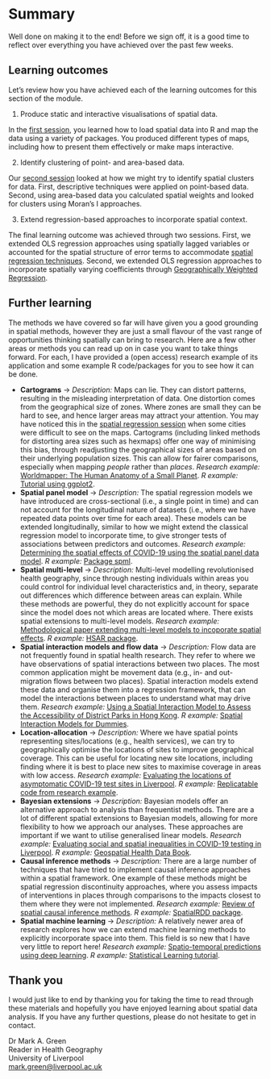 # Summary {#summary}

Well done on making it to the end! Before we sign off, it is a good time to reflect over everything you have achieved over the past few weeks.

## Learning outcomes

Let's review how you have achieved each of the learning outcomes for this section of the module.

1. Produce static and interactive visualisations of spatial data.

In the [first session](#whymap), you learned how to load spatial data into R and map the data using a variety of packages. You produced different types of maps, including how to present them effectively or make maps interactive.

2. Identify clustering of point- and area-based data.

Our [second session](#cluster) looked at how we might try to identify spatial clusters for data. First, descriptive techniques were applied on point-based data. Second, using area-based data you calculated spatial weights and looked for clusters using Moran's I approaches.

3. Extend regression-based approaches to incorporate spatial context.

The final learning outcome was achieved through two sessions. First, we extended OLS regression approaches using spatially lagged variables or accounted for the spatial structure of error terms to accommodate [spatial regression techniques](#spatreg). Second, we extended OLS regression approaches to incorporate spatially varying coefficients through [Geographically Weighted Regression](#gwr).

## Further learning

The methods we have covered so far will have given you a good grounding in spatial methods, however they are just a small flavour of the vast range of opportunities thinking spatially can bring to research. Here are a few other areas or methods you can read up on in case you want to take things forward. For each, I have provided a (open access) research example of its application and some example R code/packages for you to see how it can be done.

* **Cartograms** -> *Description:* Maps can lie. They can distort patterns, resulting in the misleading interpretation of data. One distortion comes from the geographical size of zones. Where zones are small they can be hard to see, and hence larger areas may attract your attention. You may have noticed this in the [spatial regression session](#spatreg) when some cities were difficult to see on the maps. Cartograms (including linked methods for distorting area sizes such as hexmaps) offer one way of minimising this bias, through readjusting the geographical sizes of areas based on their underlying population sizes. This can allow for fairer comparisons, especially when mapping *people* rather than *places*. *Research example:* [Worldmapper: The Human Anatomy of a Small Planet](https://journals.plos.org/plosmedicine/article?id=10.1371/journal.pmed.0040001). *R example:* [Tutorial using ggplot2](https://r-charts.com/spatial/cartogram-ggplot2/).
* **Spatial panel model** -> *Description:* The spatial regression models we have introduced are cross-sectional (i.e., a single point in time) and can not account for the longitudinal nature of datasets (i.e., where we have repeated data points over time for each area). These models can be extended longitudinally, similar to how we might extend the classical regression model to incorporate time, to give stronger tests of associations between predictors and outcomes. *Research example:* [Determining the spatial effects of COVID-19 using the spatial panel data model](https://www.ncbi.nlm.nih.gov/pmc/articles/PMC7139267/). *R example:* [Package spml](http://www.jstatsoft.org/v47/i01/).
* **Spatial multi-level** -> *Description:* Multi-level modelling revolutionised health geography, since through nesting individuals within areas you could control for individual level characteristics and, in theory, separate out differences which difference between areas can explain. While these methods are powerful, they do not explicitly account for space since the model does not which areas are located where. There exists spatial extensions to multi-level models. *Research example:* [Methodological paper extending multi-level models to incoporate spatial effects](https://journals.plos.org/plosone/article?id=10.1371/journal.pone.0130761). *R example:* [HSAR package](https://cran.r-project.org/web/packages/HSAR/HSAR.pdf).
* **Spatial interaction models and flow data** -> *Description:* Flow data are not frequently found in spatial health research. They refer to where we have observations of spatial interactions between two places. The most common application might be movement data (e.g., in- and out-migration flows between two places). Spatial interaction models extend these data and organise them into a regression framework, that can model the interactions between places to understand what may drive them. *Research example:* [Using a Spatial Interaction Model to Assess the Accessibility of District Parks in Hong Kong](https://www.mdpi.com/2071-1050/9/11/1924). *R example:* [Spatial Interaction Models for Dummies](https://rpubs.com/adam_dennett/257231).
* **Location-allocation** -> *Description:* Where we have spatial points representing sites/locations (e.g., health services), we can try to geographically optimise the locations of sites to improve geographical coverage. This can be useful for locating new site locations, including finding where it is best to place new sites to maximise coverage in areas with low access. *Research example:* [Evaluating the locations of asymptomatic COVID-19 test sites in Liverpool](https://extra.shu.ac.uk/ppp-online/wp-content/uploads/2021/04/thinking-spatially-roll-out-testing-liverpool.pdf). *R example:* [Replicatable code from research example](https://github.com/markagreen/mapping_test_accessibility/blob/main/scripts/location_allocation_model.R).
* **Bayesian extensions** -> *Description:* Bayesian models offer an alternative approach to analysis than frequentist methods. There are a lot of different spatial extensions to Bayesian models, allowing for more flexibility to how we approach our analyses. These approaches are important if we want to utilise generalised linear models. *Research example:* [Evaluating social and spatial inequalities in COVID-19 testing in Liverpool](https://www.sciencedirect.com/science/article/pii/S2666776221000843). *R example:* [Geospatial Health Data Book](https://www.paulamoraga.com/book-geospatial/).
* **Causal inference methods** -> *Description:* There are a large number of techniques that have tried to implement causal inference approaches within a spatial framework. One example of these methods might be spatial regression discontinuity approaches, where you assess impacts of interventions in places through comparisons to the impacts closest to them where they were not implemented. *Research example:* [Review of spatial causal inference methods](https://arxiv.org/abs/2007.02714). *R example:* [SpatialRDD package](https://github.com/axlehner/SpatialRDD).
* **Spatial machine learning** -> *Description:* A relatively newer area of research explores how we can extend machine learning methods to explicitly incorporate space into them. This field is so new that I have very little to report here! *Research example:* [Spatio-temporal predictions using deep learning](https://www.nature.com/articles/s41598-020-79148-7). *R example:* [Statistical Learning tutorial](https://geocompr.robinlovelace.net/spatial-cv.html).

## Thank you

I would just like to end by thanking you for taking the time to read through these materials and hopefully you have enjoyed learning about spatial data analysis. If you have any further questions, please do not hesitate to get in contact.

Dr Mark A. Green \
Reader in Health Geography \
University of Liverpool \
<mark.green@liverpool.ac.uk>